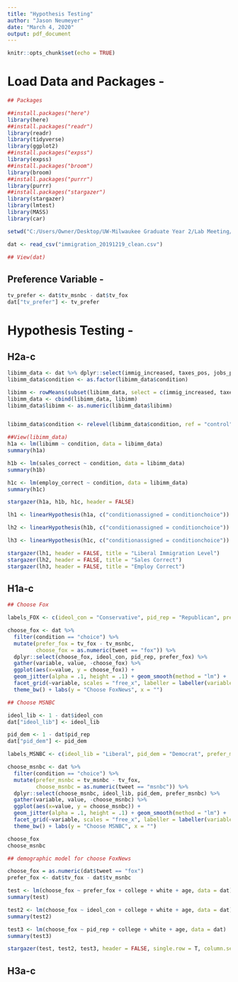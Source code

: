 ```yaml
---
title: "Hypothesis Testing"
author: "Jason Neumeyer"
date: "March 4, 2020"
output: pdf_document
---
```


```r
knitr::opts_chunk$set(echo = TRUE)
```

# Load Data and Packages - 

```r
## Packages

##install.packages("here")
library(here)
##install.packages("readr")
library(readr)
library(tidyverse)
library(ggplot2)
##install.packages("expss")
library(expss)
##install.packages("broom")
library(broom)
##install.packages("purrr")
library(purrr)
##install.packages("stargazer")
library(stargazer)
library(lmtest)
library(MASS)
library(car)

setwd("C:/Users/Owner/Desktop/UW-Milwaukee Graduate Year 2/Lab Meeting/Data")

dat <- read_csv("immigration_20191219_clean.csv")

## View(dat)
```


## Preference Variable - 

```r
tv_prefer <- dat$tv_msnbc - dat$tv_fox
dat["tv_prefer"] <- tv_prefer
```

# Hypothesis Testing - 

## H2a-c

```r
libimm_data <- dat %>% dplyr::select(immig_increased, taxes_pos, jobs_pos, condition, sales_correct, employ_correct)
libimm_data$condition <- as.factor(libimm_data$condition)

libimm <- rowMeans(subset(libimm_data, select = c(immig_increased, taxes_pos, jobs_pos)), na.rm = TRUE)
libimm_data <- cbind(libimm_data, libimm)
libimm_data$libimm <- as.numeric(libimm_data$libimm)


libimm_data$condition <- relevel(libimm_data$condition, ref = "control")

##View(libimm_data)
h1a <- lm(libimm ~ condition, data = libimm_data)
summary(h1a)

h1b <- lm(sales_correct ~ condition, data = libimm_data)
summary(h1b)

h1c <- lm(employ_correct ~ condition, data = libimm_data)
summary(h1c)
```

```r
stargazer(h1a, h1b, h1c, header = FALSE)
```

```r
lh1 <- linearHypothesis(h1a, c("conditionassigned = conditionchoice"))

lh2 <- linearHypothesis(h1b, c("conditionassigned = conditionchoice"))

lh3 <- linearHypothesis(h1c, c("conditionassigned = conditionchoice"))
```

```r
stargazer(lh1, header = FALSE, title = "Liberal Immigration Level")
stargazer(lh2, header = FALSE, title = "Sales Correct")
stargazer(lh3, header = FALSE, title = "Employ Correct")

```

## H1a-c

```r
## Choose Fox

labels_FOX <- c(ideol_con = "Conservative", pid_rep = "Republican", prefer_fox = "Prefer Fox")

choose_fox <- dat %>%
  filter(condition == "choice") %>%
  mutate(prefer_fox = tv_fox - tv_msnbc,
         choose_fox = as.numeric(tweet == "fox")) %>%
  dplyr::select(choose_fox, ideol_con, pid_rep, prefer_fox) %>%
  gather(variable, value, -choose_fox) %>%
  ggplot(aes(x=value, y = choose_fox)) +
  geom_jitter(alpha = .1, height = .1) + geom_smooth(method = "lm") +
  facet_grid(~variable, scales = "free_x", labeller = labeller(variable = labels_FOX)) +
  theme_bw() + labs(y = "Choose FoxNews", x = "")

## Choose MSNBC

ideol_lib <- 1 - dat$ideol_con
dat["ideol_lib"] <- ideol_lib

pid_dem <- 1 - dat$pid_rep
dat["pid_dem"] <- pid_dem

labels_MSNBC <- c(ideol_lib = "Liberal", pid_dem = "Democrat", prefer_msnbc = "Prefer MSNBC")

choose_msnbc <- dat %>%
  filter(condition == "choice") %>%
  mutate(prefer_msnbc = tv_msnbc - tv_fox,
         choose_msnbc = as.numeric(tweet == "msnbc")) %>%
  dplyr::select(choose_msnbc, ideol_lib, pid_dem, prefer_msnbc) %>%
  gather(variable, value, -choose_msnbc) %>%
  ggplot(aes(x=value, y = choose_msnbc)) +
  geom_jitter(alpha = .1, height = .1) + geom_smooth(method = "lm") + 
  facet_grid(~variable, scales = "free_x", labeller = labeller(variable = labels_MSNBC)) + 
  theme_bw() + labs(y = "Choose MSNBC", x = "") 

choose_fox
choose_msnbc

## demographic model for choose FoxNews

choose_fox = as.numeric(dat$tweet == "fox")
prefer_fox <- dat$tv_fox - dat$tv_msnbc

test <- lm(choose_fox ~ prefer_fox + college + white + age, data = dat)
summary(test)

test2 <- lm(choose_fox ~ ideol_con + college + white + age, data = dat)
summary(test2)

test3 <- lm(choose_fox ~ pid_rep + college + white + age, data = dat)
summary(test3)
```

```r
stargazer(test, test2, test3, header = FALSE, single.row = T, column.sep.width = "0pt")
```

## H3a-c



